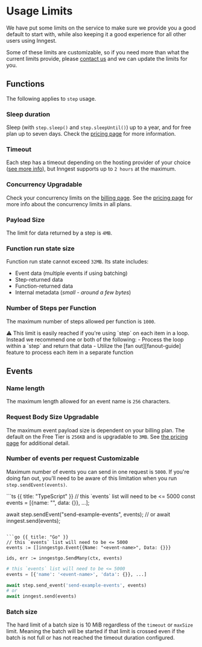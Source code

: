
# Usage Limits

We have put some limits on the service to make sure we provide you a good default to start with, while also keeping it a good experience for all other users using Inngest.

Some of these limits are customizable, so if you need more than what the current limits provide, please [contact us][contact] and we can update the limits for you.

## Functions

The following applies to `step` usage.

### Sleep duration

Sleep (with `step.sleep()` and `step.sleepUntil()`) up to a year, and for free plan up to seven days. Check the [pricing page](/pricing) for more information.

### Timeout

Each step has a timeout depending on the hosting provider of your choice ([see more info][provider-docs]), but Inngest supports up to `2 hours` at the maximum.

### Concurrency <Tag>Upgradable</Tag>

Check your concurrency limits on the [billing page](https://app.inngest.com/billing). See the [pricing page](https://www.inngest.com/pricing) for more info about the concurrency limits in all plans.

### Payload Size

The limit for data returned by a step is `4MB`.

### Function run state size

Function run state cannot exceed `32MB`. Its state includes:
- Event data (multiple events if using batching)
- Step-returned data
- Function-returned data
- Internal metadata (_small - around a few bytes_)

### Number of Steps per Function

The maximum number of steps allowed per function is `1000`.

<Callout>
  ⚠️
  This limit is easily reached if you're using `step` on each item in a loop.
  Instead we recommend one or both of the following:
  - Process the loop within a `step` and return that data
  - Utilize the [fan out][fanout-guide] feature to process each item in a separate function
</Callout>

## Events

### Name length

The maximum length allowed for an event name is `256` characters.

### Request Body Size <Tag>Upgradable</Tag>

The maximum event payload size is dependent on your billing plan. The default on the Free Tier is `256KB` and is upgradable to `3MB`. See [the pricing page](/pricing?ref=docs-usage-limits) for additional detail.

### Number of events per request <Tag>Customizable</Tag>

Maximum number of events you can send in one request is `5000`.
If you're doing fan out, you'll need to be aware of this limitation when you run `step.sendEvent(events)`.

<CodeGroup>
```ts {{ title: "TypeScript" }}
// this `events` list will need to be <= 5000
const events = [{name: "<event-name>", data: {}}, ...];

await step.sendEvent("send-example-events", events);
// or
await inngest.send(events);
```

```go {{ title: "Go" }}
// this `events` list will need to be <= 5000
events := []inngestgo.Event{{Name: "<event-name>", Data: {}}}

ids, err := inngestgo.SendMany(ctx, events)
```

```python {{ title: "Python" }}
# this `events` list will need to be <= 5000
events = [{'name': '<event-name>', 'data': {}}, ...]

await step.send_event('send-example-events', events)
# or
await inngest.send(events)
```
</CodeGroup>

### Batch size

The hard limit of a batch size is 10 MiB regardless of the `timeout` or `maxSize` limit.
Meaning the batch will be started if that limit is crossed even if the batch is not full or has not reached the timeout duration configured.

[provider-docs]: /docs/usage-limits/providers
[fanout-guide]: /docs/guides/fan-out-jobs
[contact]: /contact
